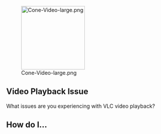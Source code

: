 {{Back to|VSG:Main}}
[[File:Cone-Video-large.png|right|170px|alt=]]
== Video Playback Issue  ==
What issues are you experiencing with VLC video playback?
{{VSGEntry|Lack of Video|VSG:Video:None|VLC does not play video at all.}}
{{VSGEntry|Lack of Video or other issues on some files|VSG:Format|VLC does not play video only on some files.}}
{{VSGEntry|Poor Quality or Strange Video|VSG:Video:Bad|VLC can partially play video, but its playback is distorted, of poor quality...}}
{{VSGEntry|Video is good but...|VSG:Video:GoodBut|Your video is too dark, choppy...}}
{{VSGEntry|Video displays first frames and black/grey only|VSG:Video:Slow|Does not really play}}


== How do I...  ==
{{VSGEntry|Modify the video output?|VSG:Video:HowTo:ModifyVideoOutput|How do I modify video output?}}
{{VSGEntry|Adjust brightness or contrast?|VSG:Video:Contrast|How do I adjust brightness or contrast?}}
<!-- We don't really have clear documentation on this as of January 2019. Commenting out.
{{VSGEntry|Keep the brightness and contrast adjustments in memory forever?|Set Brightness And Contrast Forever|How can I keep the brightness and contrast adjustments in memory forever?}}
-->
{{VSGEntry|Set file specific brightness or contrast?|VSG:Video:FileContrast|How do I set file specific brightness or contrast?}}
{{VSGEntry|Set the default deinterlace method?|VSG:Video:Deinterlace|How do I set the default deinterlace method?}}
{{VSGEntry|Jump to certain time|VSG:Usage:Time|Can I jump to certain time?}}
{{VSGEntry|Take a snapshot of a video|VSG:Usage:Snapshot|Take a screenshot of a running video. }}


{{VSG}}
